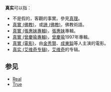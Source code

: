 '''真实'''可以指：
* 不是假的，客觀的事實。參見[[真理|真理]]。
* [[真實_(佛教)|真實 (佛教)]]，或[[諦_(佛教)|諦 (佛教)]]，佛教術語。
* [[真實_(張惠妹專輯)|真實 (張惠妹專輯)]]，[[張惠妹|張惠妹]]專輯。
* [[真實_(曾慶瑜專輯)|真實 (曾慶瑜專輯)]]，[[曾慶瑜|曾慶瑜]]1997年專輯。
* [[真實_(電影)|真實 (電影)]]，由[[金秀賢|金秀賢]]、[[成東鎰|成東鎰]]等人主演的電影。
* [[真实_(艾维奇专辑)|真实 (艾维奇专辑)]]，[[艾维奇|艾维奇]]的专辑。

==参见==
* [[Real|Real]]
* [[True|True]]

{{disambig|Cat=二字消歧義|}}